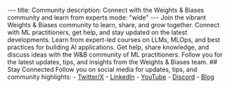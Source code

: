 --- title: Community description: Connect with the Weights & Biases community and learn from experts mode: "wide" --- Join the vibrant Weights & Biases community to learn, share, and grow together. Connect with ML practitioners, get help, and stay updated on the latest developments. <CardGroup cols={3}> <Card title="LLM Courses" icon="graduation-cap" href="https://wandb.courses" > Learn from expert-led courses on LLMs, MLOps, and best practices for building AI applications. </Card> <Card title="Forum" icon="users" href="https://community.wandb.ai/" > Get help, share knowledge, and discuss ideas with the W&B community of ML practitioners. </Card> <Card title="Twitter" icon="x-twitter" href="https://x.com/weights_biases" > Follow you for the latest updates, tips, and insights from the Weights & Biases team. </Card> </CardGroup> ## Stay Connected Follow you on social media for updates, tips, and community highlights: - [Twitter/X](https://x.com/weights_biases) - [LinkedIn](https://www.linkedin.com/company/wandb/) - [YouTube](https://www.youtube.com/c/WeightsBiases) - [Discord](https://discord.com/invite/RgB8CPk2ce) - [Blog](https://wandb.ai/site/articles)